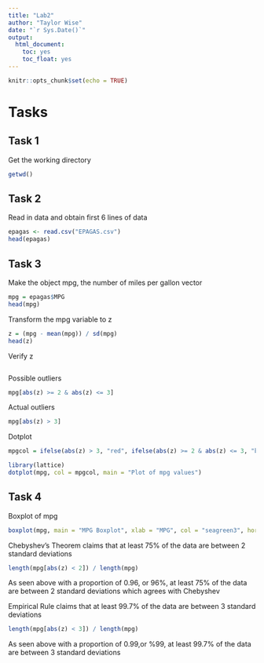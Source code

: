 ```yaml
---
title: "Lab2"
author: "Taylor Wise"
date: "`r Sys.Date()`"
output: 
  html_document:
    toc: yes
    toc_float: yes
---
```


```r
knitr::opts_chunk$set(echo = TRUE)
```

# Tasks

## Task 1
Get the working directory
```r
getwd()
```

## Task 2
Read in data and obtain first 6 lines of data
```r
epagas <- read.csv("EPAGAS.csv")
head(epagas)
```

## Task 3
Make the object mpg, the number of miles per gallon vector
```r
mpg = epagas$MPG
head(mpg)
```

Transform the mpg variable to z
```r
z = (mpg - mean(mpg)) / sd(mpg)
head(z)
```

Verify z
```r

```

Possible outliers
```r
mpg[abs(z) >= 2 & abs(z) <= 3]
```

Actual outliers
```r
mpg[abs(z) > 3]
```

Dotplot
```r
mpgcol = ifelse(abs(z) > 3, "red", ifelse(abs(z) >= 2 & abs(z) <= 3, "blue", "black"))

library(lattice)
dotplot(mpg, col = mpgcol, main = "Plot of mpg values")
```

## Task 4
Boxplot of mpg
```r
boxplot(mpg, main = "MPG Boxplot", xlab = "MPG", col = "seagreen3", horizontal = TRUE, notch = TRUE)
```

Chebyshev's Theorem claims that at least 75% of the data are between 2 standard deviations
```r
length(mpg[abs(z) < 2]) / length(mpg)
```

As seen above with a proportion of 0.96, or 96%, at least 75% of the data are between 2 standard deviations which agrees with Chebyshev

Empirical Rule claims that at least 99.7% of the data are between 3 standard deviations
```r
length(mpg[abs(z) < 3]) / length(mpg)
```

As seen above with a proportion of 0.99,or %99, at least 99.7% of the data are between 3 standard deviations
